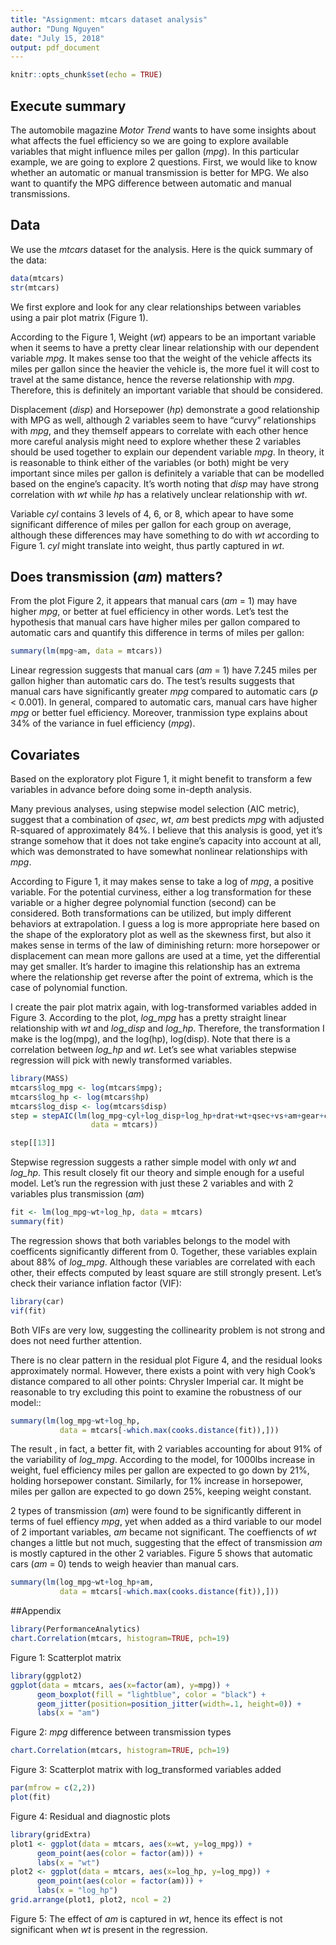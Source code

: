 ```yaml
---
title: "Assignment: mtcars dataset analysis"
author: "Dung Nguyen"
date: "July 15, 2018"
output: pdf_document
---
```


```r
knitr::opts_chunk$set(echo = TRUE)
```

## Execute summary
The automobile magazine *Motor Trend* wants to have some insights about what affects the fuel efficiency so we are going to explore available variables that might influence miles per gallon (*mpg*). In this particular example, we are going to explore 2 questions. First, we would like to know whether an automatic or manual transmission is better for MPG. We also want to quantify the MPG difference between automatic and manual transmissions.

## Data
We use the *mtcars* dataset for the analysis. Here is the quick summary of the data:

```r
data(mtcars)
str(mtcars)
```

We first explore and look for any clear relationships between variables using a pair plot matrix (Figure 1).

According to the Figure 1, Weight (*wt*) appears to be an important variable when it seems to have a pretty clear linear relationship with our dependent variable *mpg*. It makes sense too that the weight of the vehicle affects its miles per gallon since the heavier the vehicle is, the more fuel it will cost to travel at the same distance, hence the reverse relationship with *mpg*. Therefore, this is definitely an important variable that should be considered.

Displacement (*disp*) and Horsepower (*hp*) demonstrate a good relationship with MPG as well, although 2 variables seem to have "curvy" relationships with *mpg*, and they themself appears to correlate with each other hence more careful analysis might need to explore whether these 2 variables should be used together to explain our dependent variable *mpg*. In theory, it is reasonable to think either of the variables (or both) might be very important since miles per gallon is definitely a variable that can be modelled based on the engine's capacity. It's worth noting that *disp* may have strong correlation with *wt* while *hp* has a relatively unclear relationship with *wt*.

Variable *cyl* contains 3 levels of 4, 6, or 8, which apear to have some significant difference of miles per gallon for each group on average, although these differences may have something to do with *wt* according to Figure 1. *cyl* might translate into weight, thus partly captured in *wt*.

## Does transmission (*am*) matters?
From the plot Figure 2, it appears that manual cars (*am* = 1) may have higher *mpg*, or better at fuel efficiency in other words. Let's test the hypothesis that manual cars have higher miles per gallon compared to automatic cars and quantify this difference in terms of miles per gallon:

```r
summary(lm(mpg~am, data = mtcars))
```

Linear regression suggests that manual cars (*am* = 1) have 7.245 miles per gallon higher than automatic cars do. The test's results suggests that manual cars have significantly greater *mpg* compared to automatic cars (*p* < 0.001). In general, compared to automatic cars, manual cars have higher *mpg* or better fuel efficiency. Moreover, tranmission type explains about 34% of the variance in fuel efficiency (*mpg*).

## Covariates
Based on the exploratory plot Figure 1, it might benefit to transform a few variables in advance before doing some in-depth analysis.

Many previous analyses, using stepwise model selection (AIC metric), suggest that a combination of *qsec*, *wt*, *am* best predicts *mpg* with adjusted R-squared of approximately 84%. I believe that this analysis is good, yet it's strange somehow that it does not take engine's capacity into account at all, which was demonstrated to have somewhat nonlinear relationships with *mpg*.

According to Figure 1, it may makes sense to take a log of *mpg*, a positive variable. For the potential curviness, either a log transformation for these variable or a higher degree polynomial function (second) can be considered. Both transformations can be utilized, but imply different behaviors at extrapolation. I guess a log is more appropriate here based on the shape of the exploratory plot as well as the skewness first, but also it makes sense in terms of the law of diminishing return: more horsepower or displacement can mean more gallons are used at a time, yet the differential may get smaller. It's harder to imagine this relationship has an extrema where the relationship get reverse after the point of extrema, which is the case of polynomial function.

I create the pair plot matrix again, with log-transformed variables added in Figure 3. According to the plot, *log_mpg* has a pretty straight linear relationship with *wt* and *log_disp* and *log_hp*. Therefore, the transformation I make is the log(mpg), and the log(hp), log(disp). Note that there is a correlation between *log_hp* and *wt*. Let's see what variables stepwise regression will pick with newly transformed variables.

```r
library(MASS)
mtcars$log_mpg <- log(mtcars$mpg);
mtcars$log_hp <- log(mtcars$hp)
mtcars$log_disp <- log(mtcars$disp)
step = stepAIC(lm(log_mpg~cyl+log_disp+log_hp+drat+wt+qsec+vs+am+gear+carb,
                  data = mtcars))
```
```r
step[[13]]
```

Stepwise regression suggests a rather simple model with only *wt* and *log_hp*. This result closely fit our theory and simple enough for a useful model. Let's run the regression with just these 2 variables and with 2 variables plus transmission (*am*)

```r
fit <- lm(log_mpg~wt+log_hp, data = mtcars)
summary(fit)
```

The regression shows that both variables belongs to the model with coefficents significantly different from 0. Together, these variables explain about 88% of *log_mpg*. Although these variables are correlated with each other, their effects computed by least square are still strongly present. Let's check their variance inflation factor (VIF):

```r
library(car)
vif(fit)
```

Both VIFs are very low, suggesting the collinearity problem is not strong and does not need further attention.

There is no clear pattern in the residual plot Figure 4, and the residual looks approximately normal. However, there exists a point with very high Cook's distance compared to all other points: Chrysler Imperial car. It might be reasonable to try excluding this point to examine the robustness of our model::

```r
summary(lm(log_mpg~wt+log_hp,
           data = mtcars[-which.max(cooks.distance(fit)),]))
```

The result , in fact, a better fit, with 2 variables accounting for about 91% of the variability of *log_mpg*. According to the model, for 1000lbs increase in weight, fuel efficiency miles per gallon are expected to go down by 21%, holding horsepower constant. Similarly, for 1% increase in horsepower, miles per gallon are expected to go down 25%, keeping weight constant.

2 types of transmission (*am*) were found to be significantly different in terms of fuel effiency *mpg*, yet when added as a third variable to our model of 2 important variables, *am* became not significant. The coeffiencts of *wt* changes a little but not much, suggesting that the effect of transmission *am* is mostly captured in the other 2 variables. Figure 5 shows that automatic cars (*am* = 0) tends to weigh heavier than manual cars.

```r
summary(lm(log_mpg~wt+log_hp+am,
           data = mtcars[-which.max(cooks.distance(fit)),]))
```

##Appendix
```r
library(PerformanceAnalytics)
chart.Correlation(mtcars, histogram=TRUE, pch=19)
```
Figure 1: Scatterplot matrix

```r
library(ggplot2)
ggplot(data = mtcars, aes(x=factor(am), y=mpg)) +
      geom_boxplot(fill = "lightblue", color = "black") +
      geom_jitter(position=position_jitter(width=.1, height=0)) +
      labs(x = "am")
```
Figure 2: *mpg* difference between transmission types

```r
chart.Correlation(mtcars, histogram=TRUE, pch=19)
```
Figure 3: Scatterplot matrix with log_transformed variables added

```r
par(mfrow = c(2,2))
plot(fit)
```
Figure 4: Residual and diagnostic plots

```r
library(gridExtra)
plot1 <- ggplot(data = mtcars, aes(x=wt, y=log_mpg)) +
      geom_point(aes(color = factor(am))) +
      labs(x = "wt")
plot2 <- ggplot(data = mtcars, aes(x=log_hp, y=log_mpg)) +
      geom_point(aes(color = factor(am))) +
      labs(x = "log_hp")
grid.arrange(plot1, plot2, ncol = 2)
```
Figure 5: The effect of *am* is captured in *wt*, hence its effect is not significant when *wt* is present in the regression.